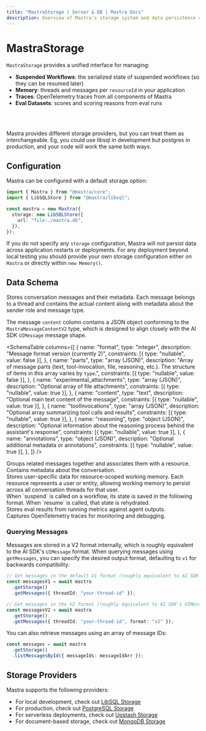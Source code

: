 ```yaml
---
title: "MastraStorage | Server & DB | Mastra Docs"
description: Overview of Mastra's storage system and data persistence capabilities.
---
```



# MastraStorage

`MastraStorage` provides a unified interface for managing:

- **Suspended Workflows**: the serialized state of suspended workflows (so they can be resumed later)
- **Memory**: threads and messages per `resourceId` in your application
- **Traces**: OpenTelemetry traces from all components of Mastra
- **Eval Datasets**: scores and scoring reasons from eval runs

<br />

<br />

<StorageOverviewImage />

Mastra provides different storage providers, but you can treat them as interchangeable. Eg, you could use libsql in development but postgres in production, and your code will work the same both ways.

## Configuration

Mastra can be configured with a default storage option:

```typescript copy
import { Mastra } from "@mastra/core";
import { LibSQLStore } from "@mastra/libsql";

const mastra = new Mastra({
  storage: new LibSQLStore({
    url: "file:./mastra.db",
  }),
});
```

If you do not specify any `storage` configuration, Mastra will not persist data across application restarts or deployments. For any
deployment beyond local testing you should provide your own storage
configuration either on `Mastra` or directly within `new Memory()`.

## Data Schema

<Tabs>
  <TabItem value="messages" label="Messages">
Stores conversation messages and their metadata. Each message belongs to a thread and contains the actual content along with metadata about the sender role and message type.

<br />
<SchemaTable
  columns={[
    {
      name: "id",
      type: "uuidv4",
      description:
        "Unique identifier for the message (format: `xxxxxxxx-xxxx-xxxx-xxxx-xxxxxxxxxxxx`)",
      constraints: [{ type: "primaryKey" }, { type: "nullable", value: false }],
    },
    {
      name: "thread_id",
      type: "uuidv4",
      description: "Parent thread reference",
      constraints: [
        { type: "foreignKey", value: "threads.id" },
        { type: "nullable", value: false },
      ],
    },
    {
      name: "resourceId",
      type: "uuidv4",
      description: "ID of the resource that owns this message",
      constraints: [{ type: "nullable", value: true }],
    },
    {
      name: "content",
      type: "text",
      description:
        "JSON of the message content in V2 format. Example: `{ format: 2, parts: [...] }`",
      constraints: [{ type: "nullable", value: false }],
    },
    {
      name: "role",
      type: "text",
      description: "Enum of `user | assistant`",
      constraints: [{ type: "nullable", value: false }],
    },
    {
      name: "createdAt",
      type: "timestamp",
      description: "Used for thread message ordering",
      constraints: [{ type: "nullable", value: false }],
    },
  ]}
/>

The message `content` column contains a JSON object conforming to the `MastraMessageContentV2` type, which is designed to align closely with the AI SDK `UIMessage` message shape.

<SchemaTable
  columns={[
    {
      name: "format",
      type: "integer",
      description: "Message format version (currently 2)",
      constraints: [{ type: "nullable", value: false }],
    },
    {
      name: "parts",
      type: "array (JSON)",
      description:
        "Array of message parts (text, tool-invocation, file, reasoning, etc.). The structure of items in this array varies by `type`.",
      constraints: [{ type: "nullable", value: false }],
    },
    {
      name: "experimental_attachments",
      type: "array (JSON)",
      description: "Optional array of file attachments",
      constraints: [{ type: "nullable", value: true }],
    },
    {
      name: "content",
      type: "text",
      description: "Optional main text content of the message",
      constraints: [{ type: "nullable", value: true }],
    },
    {
      name: "toolInvocations",
      type: "array (JSON)",
      description: "Optional array summarizing tool calls and results",
      constraints: [{ type: "nullable", value: true }],
    },
    {
      name: "reasoning",
      type: "object (JSON)",
      description:
        "Optional information about the reasoning process behind the assistant's response",
      constraints: [{ type: "nullable", value: true }],
    },
    {
      name: "annotations",
      type: "object (JSON)",
      description: "Optional additional metadata or annotations",
      constraints: [{ type: "nullable", value: true }],
    },
  ]}
/>

</TabItem>

  <TabItem value="threads" label="Threads">
Groups related messages together and associates them with a resource. Contains metadata about the conversation.

<br />
<SchemaTable
  columns={[
    {
      name: "id",
      type: "uuidv4",
      description:
        "Unique identifier for the thread (format: `xxxxxxxx-xxxx-xxxx-xxxx-xxxxxxxxxxxx`)",
      constraints: [{ type: "primaryKey" }, { type: "nullable", value: false }],
    },
    {
      name: "resourceId",
      type: "text",
      description:
        "Primary identifier of the external resource this thread is associated with. Used to group and retrieve related threads.",
      constraints: [{ type: "nullable", value: false }],
    },
    {
      name: "title",
      type: "text",
      description: "Title of the conversation thread",
      constraints: [{ type: "nullable", value: false }],
    },
    {
      name: "metadata",
      type: "text",
      description: "Custom thread metadata as stringified JSON. Example:",
      example: {
        category: "support",
        priority: 1,
      },
    },
    {
      name: "createdAt",
      type: "timestamp",
      constraints: [{ type: "nullable", value: false }],
    },
    {
      name: "updatedAt",
      type: "timestamp",
      description: "Used for thread ordering history",
      constraints: [{ type: "nullable", value: false }],
    },
  ]}
/>

</TabItem>
  <TabItem value="resources" label="Resources">
Stores user-specific data for resource-scoped working memory. Each resource represents a user or entity, allowing working memory to persist across all conversation threads for that user.

<br />
<SchemaTable
  columns={[
    {
      name: "id",
      type: "text",
      description:
        "Resource identifier (user or entity ID) - same as resourceId used in threads and agent calls",
      constraints: [{ type: "primaryKey" }, { type: "nullable", value: false }],
    },
    {
      name: "workingMemory",
      type: "text",
      description:
        "Persistent working memory data as Markdown text. Contains user profile, preferences, and contextual information that persists across conversation threads.",
      constraints: [{ type: "nullable", value: true }],
    },
    {
      name: "metadata",
      type: "jsonb",
      description: "Additional resource metadata as JSON. Example:",
      example: {
        preferences: { language: "en", timezone: "UTC" },
        tags: ["premium", "beta-user"],
      },
      constraints: [{ type: "nullable", value: true }],
    },
    {
      name: "createdAt",
      type: "timestamp",
      description: "When the resource record was first created",
      constraints: [{ type: "nullable", value: false }],
    },
    {
      name: "updatedAt",
      type: "timestamp",
      description: "When the working memory was last updated",
      constraints: [{ type: "nullable", value: false }],
    },
  ]}
/>

</TabItem>
  <TabItem value="workflows" label="Workflows">
When `suspend` is called on a workflow, its state is saved in the following format. When `resume` is called, that state is rehydrated.

<br />
<SchemaTable
  columns={[
    {
      name: "workflow_name",
      type: "text",
      description: "Name of the workflow",
      constraints: [{ type: "nullable", value: false }]
    },
    {
      name: "run_id",
      type: "uuidv4",
      description: "Unique identifier for the workflow execution. Used to track state across suspend/resume cycles (format: `xxxxxxxx-xxxx-xxxx-xxxx-xxxxxxxxxxxx`)",
      constraints: [{ type: "nullable", value: false }]
    },
    {
      name: "snapshot",
      type: "text",
      description: "Serialized workflow state as JSON. Example:",
      example: {
        value: { currentState: 'running' },
        context: {
          stepResults: {},
          attempts: {},
          triggerData: {}
        },
        activePaths: [],
        runId: '550e8400-e29b-41d4-a716-446655440000',
        timestamp: 1648176000000
      },
      constraints: [{ type: "nullable", value: false }]
    },
    {
      name: "createdAt",
      type: "timestamp",
      constraints: [{ type: "nullable", value: false }]
    },
    {
      name: "updatedAt",
      type: "timestamp",
      description: "Last modification time, used to track state changes during workflow execution",
      constraints: [{ type: "nullable", value: false }]
    }
  ]}
/>
  </TabItem>
  <TabItem value="evals" label="Evals">
Stores eval results from running metrics against agent outputs.

<br />
<SchemaTable
  columns={[
    {
      name: "input",
      type: "text",
      description: "Input provided to the agent",
      constraints: [{ type: "nullable", value: false }]
    },
    {
      name: "output",
      type: "text",
      description: "Output generated by the agent",
      constraints: [{ type: "nullable", value: false }]
    },
    {
      name: "result",
      type: "jsonb",
      description: "Eval result data that includes score and details. Example:",
      example: {
        score: 0.95,
        details: {
          reason: "Response accurately reflects source material",
          citations: ["page 1", "page 3"]
        }
      },
      constraints: [{ type: "nullable", value: false }]
    },
    {
      name: "agent_name",
      type: "text",
      constraints: [{ type: "nullable", value: false }]
    },
    {
      name: "metric_name",
      type: "text",
      description: "e.g Faithfulness, Hallucination, etc.",
      constraints: [{ type: "nullable", value: false }]
    },
    {
      name: "instructions",
      type: "text",
      description: "System prompt or instructions for the agent",
      constraints: [{ type: "nullable", value: false }]
    },
    {
      name: "test_info",
      type: "jsonb",
      description: "Additional test metadata and configuration",
      constraints: [{ type: "nullable", value: false }]
    },
    {
      name: "global_run_id",
      type: "uuidv4",
      description: "Groups related evaluation runs (e.g. all unit tests in a CI run)",
      constraints: [{ type: "nullable", value: false }]
    },
    {
      name: "run_id",
      type: "uuidv4",
      description: "Unique identifier for the run being evaluated (format: `xxxxxxxx-xxxx-xxxx-xxxx-xxxxxxxxxxxx`)",
      constraints: [{ type: "nullable", value: false }]
    },
    {
      name: "created_at",
      type: "timestamp",
      constraints: [{ type: "nullable", value: false }]
    }
  ]}
/>
  </TabItem>
  <TabItem value="traces" label="Traces">
Captures OpenTelemetry traces for monitoring and debugging.

<br />
<SchemaTable
  columns={[
    {
      name: "id",
      type: "text",
      description: "Unique trace identifier",
      constraints: [
        { type: "nullable", value: false },
        { type: "primaryKey" }
      ]
    },
    {
      name: "parentSpanId",
      type: "text",
      description: "ID of the parent span. Null if span is top level",
    },
    {
      name: "name",
      type: "text",
      description: "Hierarchical operation name (e.g. `workflow.myWorkflow.execute`, `http.request`, `database.query`)",
      constraints: [{ type: "nullable", value: false }],
    },
    {
      name: "traceId",
      type: "text",
      description: "Root trace identifier that groups related spans",
      constraints: [{ type: "nullable", value: false }]
    },
    {
      name: "scope",
      type: "text",
      description: "Library/package/service that created the span (e.g. `@mastra/core`, `express`, `pg`)",
      constraints: [{ type: "nullable", value: false }]
    },
    {
      name: "kind",
      type: "integer",
      description: "`INTERNAL` (0, within process), `CLIENT` (1, outgoing calls), `SERVER` (2, incoming calls), `PRODUCER` (3, async job creation), `CONSUMER` (4, async job processing)",
      constraints: [{ type: "nullable", value: false }]
    },
    {
      name: "attributes",
      type: "jsonb",
      description: "User defined key-value pairs that contain span metadata",
    },
    {
      name: "status",
      type: "jsonb",
      description: "JSON object with `code` (UNSET=0, ERROR=1, OK=2) and optional `message`. Example:",
      example: {
        code: 1,
        message: "HTTP request failed with status 500"
      }
    },
    {
      name: "events",
      type: "jsonb",
      description: "Time-stamped events that occurred during the span",
    },
    {
      name: "links",
      type: "jsonb",
      description: "Links to other related spans",
      },
    {
      name: "other",
      type: "text",
      description: "Additional OpenTelemetry span fields as stringified JSON. Example:",
      example: {
        droppedAttributesCount: 2,
        droppedEventsCount: 1,
        instrumentationLibrary: "@opentelemetry/instrumentation-http"
      }
    },
    {
      name: "startTime",
      type: "bigint",
      description: "Nanoseconds since Unix epoch when span started",
      constraints: [{ type: "nullable", value: false }]
    },
    {
      name: "endTime",
      type: "bigint",
      description: "Nanoseconds since Unix epoch when span ended",
      constraints: [{ type: "nullable", value: false }]
    },
    {
      name: "createdAt",
      type: "timestamp",
      constraints: [{ type: "nullable", value: false }]
    }
  ]}
/>
  </TabItem>
</Tabs>

### Querying Messages

Messages are stored in a V2 format internally, which is roughly equivalent to the AI SDK's `UIMessage` format. When querying messages using `getMessages`, you can specify the desired output format, defaulting to `v1` for backwards compatibility:

```typescript copy
// Get messages in the default V1 format (roughly equivalent to AI SDK's CoreMessage format)
const messagesV1 = await mastra
  .getStorage()
  .getMessages({ threadId: "your-thread-id" });

// Get messages in the V2 format (roughly equivalent to AI SDK's UIMessage format)
const messagesV2 = await mastra
  .getStorage()
  .getMessages({ threadId: "your-thread-id", format: "v2" });
```

You can also retrieve messages using an array of message IDs:

```typescript copy
const messages = await mastra
  .getStorage()
  .listMessagesById({ messageIds: messageIdArr });
```

## Storage Providers

Mastra supports the following providers:

- For local development, check out [LibSQL Storage](/reference/storage/libsql)
- For production, check out [PostgreSQL Storage](/reference/storage/postgresql)
- For serverless deployments, check out [Upstash Storage](/reference/storage/upstash)
- For document-based storage, check out [MongoDB Storage](/reference/storage/mongodb)
